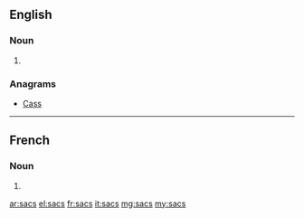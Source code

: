 ==English==

===Noun===
{{head|en|plural}}

# {{plural of|sac|lang=en}}

===Anagrams===
* [[Cass#English|Cass]]

----

==French==

===Noun===
{{head|fr|plural}} {{g|m-p}}

# {{plural of|sac|lang=fr}}

[[ar:sacs]]
[[el:sacs]]
[[fr:sacs]]
[[it:sacs]]
[[mg:sacs]]
[[my:sacs]]